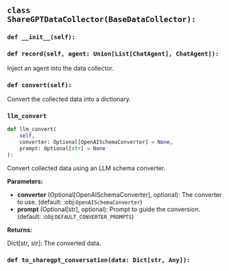 <a id="camel.data_collector.sharegpt_collector"></a>

<a id="camel.data_collector.sharegpt_collector.ShareGPTDataCollector"></a>

## `class ShareGPTDataCollector(BaseDataCollector):`

<a id="camel.data_collector.sharegpt_collector.ShareGPTDataCollector.__init__"></a>

### `def __init__(self):`

<a id="camel.data_collector.sharegpt_collector.ShareGPTDataCollector.record"></a>

### `def record(self, agent: Union[List[ChatAgent], ChatAgent]):`

Inject an agent into the data collector.

<a id="camel.data_collector.sharegpt_collector.ShareGPTDataCollector.convert"></a>

### `def convert(self):`

Convert the collected data into a dictionary.

<a id="camel.data_collector.sharegpt_collector.ShareGPTDataCollector.llm_convert"></a>

### `llm_convert`

```python
def llm_convert(
    self,
    converter: Optional[OpenAISchemaConverter] = None,
    prompt: Optional[str] = None
):
```

Convert collected data using an LLM schema converter.

**Parameters:**

- **converter** (Optional[OpenAISchemaConverter], optional): The converter to use. (default: :obj:`OpenAISchemaConverter`)
- **prompt** (Optional[str], optional): Prompt to guide the conversion. (default: :obj:`DEFAULT_CONVERTER_PROMPTS`)

**Returns:**

  Dict[str, str]: The converted data.

<a id="camel.data_collector.sharegpt_collector.ShareGPTDataCollector.to_sharegpt_conversation"></a>

### `def to_sharegpt_conversation(data: Dict[str, Any]):`
